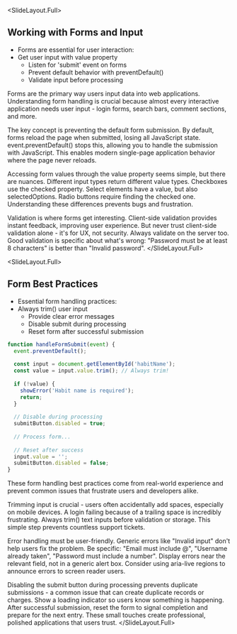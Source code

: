 
<SlideLayout.Full>
## Working with Forms and Input

- Forms are essential for user interaction:
- Get user input with value property
  - Listen for 'submit' event on forms
  - Prevent default behavior with preventDefault()
  - Validate input before processing
<Notes>
Forms are the primary way users input data into web applications. Understanding form handling is crucial because almost every interactive application needs user input - login forms, search bars, comment sections, and more.

The key concept is preventing the default form submission. By default, forms reload the page when submitted, losing all JavaScript state. event.preventDefault() stops this, allowing you to handle the submission with JavaScript. This enables modern single-page application behavior where the page never reloads.

Accessing form values through the value property seems simple, but there are nuances. Different input types return different value types. Checkboxes use the checked property. Select elements have a value, but also selectedOptions. Radio buttons require finding the checked one. Understanding these differences prevents bugs and frustration.

Validation is where forms get interesting. Client-side validation provides instant feedback, improving user experience. But never trust client-side validation alone - it's for UX, not security. Always validate on the server too. Good validation is specific about what's wrong: "Password must be at least 8 characters" is better than "Invalid password".
</Notes>
</SlideLayout.Full>

<SlideLayout.Full>
## Form Best Practices

- Essential form handling practices:
- Always trim() user input
  - Provide clear error messages
  - Disable submit during processing
  - Reset form after successful submission

```javascript
function handleFormSubmit(event) {
  event.preventDefault();
  
  const input = document.getElementById('habitName');
  const value = input.value.trim(); // Always trim!
  
  if (!value) {
    showError('Habit name is required');
    return;
  }
  
  // Disable during processing
  submitButton.disabled = true;
  
  // Process form...
  
  // Reset after success
  input.value = '';
  submitButton.disabled = false;
}
```
<Notes>
These form handling best practices come from real-world experience and prevent common issues that frustrate users and developers alike.

Trimming input is crucial - users often accidentally add spaces, especially on mobile devices. A login failing because of a trailing space is incredibly frustrating. Always trim() text inputs before validation or storage. This simple step prevents countless support tickets.

Error handling must be user-friendly. Generic errors like "Invalid input" don't help users fix the problem. Be specific: "Email must include @", "Username already taken", "Password must include a number". Display errors near the relevant field, not in a generic alert box. Consider using aria-live regions to announce errors to screen reader users.

Disabling the submit button during processing prevents duplicate submissions - a common issue that can create duplicate records or charges. Show a loading indicator so users know something is happening. After successful submission, reset the form to signal completion and prepare for the next entry. These small touches create professional, polished applications that users trust.
</Notes>
</SlideLayout.Full>